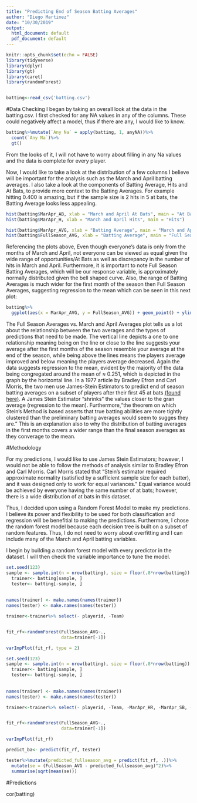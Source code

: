 ```yaml
---
title: "Predicting End of Season Batting Averages"
author: "Diego Martinez"
date: "10/30/2019"
output:
  html_document: default
  pdf_document: default
---
```


```r
knitr::opts_chunk$set(echo = FALSE)
library(tidyverse)
library(dplyr)
library(gt)
library(caret)
library(randomForest)


batting<-read_csv('batting.csv')


```

#Data Checking
I began by taking an overall look at the data in the batting.csv. I first checked for any NA values in any of the columns. These could negatively affect a model, thus if there are any, I would like to know. 
```r
batting%>%mutate(`Any Na` = apply(batting, 1, anyNA))%>%
  count(`Any Na`)%>%
  gt()

```
From the looks of it, I will not have to worry about filling in any Na values and the data is complete for every player. 

Now, I would like to take a look at the distribution of a few columns I believe will be important for the analysis such as the March and April batting averages. I also take a look at the components of Batting Average, Hits and At Bats, to provide more context to the Batting Averages. For example hitting 0.400 is amazing, but if the sample size is 2 hits in 5 at bats, the Batting Average looks less appealing.  

```r
hist(batting$MarApr_AB, xlab = "March and April At Bats", main = "At Bats")
hist(batting$MarApr_H, xlab = "March and April Hits", main = "Hits")

hist(batting$MarApr_AVG, xlab = "Batting Average", main = "March and April Avg." )
hist(batting$FullSeason_AVG, xlab = "Batting Average", main = "Full Season Avg." )


```

Referencing the plots above, Even though everyone's data is only from the months of March and April, not everyone can be viewed as equal given the wide range of opportunities/At Bats as well as discrepancy in the number of hits in March and April. Furthermore, it is important to note Full Season Batting Averages, which will be our response variable, is approximately normally distributed given the bell shaped curve. Also, the range of Batting Averages is much wider for the first month of the season then Full Season Averages, suggesting regression to the mean which can be seen in this next plot: 



```r
batting%>%
  ggplot(aes(x = MarApr_AVG, y = FullSeason_AVG)) + geom_point() + ylim(0, 0.5) + xlim(0,0.5)+ geom_abline(intercept = 0, slope = 1) + geom_hline(yintercept = mean(batting$FullSeason_AVG)) + labs(title = "Full Season Averages vs. March and April Averages", subtitle =  "Full Season Average's Mean, ≈ 0.251, Depicted by Horizontal Line", x = "March and April Average", y = "Full Season Average")
```



The Full Season Averages vs. March and April Averages plot tells us a lot about the relationship between the two averages and the types of predictions that need to be made. The vertical line depicts a one to one relationship meaning being on the line or close to the line suggests your average after the first months of the season resemble your average at the end of the season, while being above the lines means the players average improved and below meaning the players average decreased. Again the data suggests regression to the mean, evident by the majority of the data being congregated around the mean of ≈ 0.251, which is depicted in the graph by the horizontal line. In a 1977 article by Bradley Efron and Carl Morris, the two men use James-Stein Estimators to predict end of season batting averages on a subset of players after their first 45 at bats [(found here)](https://statweb.stanford.edu/~ckirby/brad/other/Article1977.pdf). A James Stein Estimator "shrinks" the values closer to the gran average (regression to the mean). Furthermore,"the theorem on which Stein's Method is based asserts that true batting abilities are more tightly clustered than the preliminary batting averages would seem to sugges they are." This is an explanation also to why the distribution of batting averages in the first months covers a wider range than the final season averages as they converage to the mean.

#Methodology

For my predictions, I would like to use James Stein Estimators; however, I would not be able to follow the methods of analysis similar to Bradley Efron and Carl Morris. Carl Morris stated that "Stein’s estimator required approximate normality (satisfied by a sufficient sample size for each batter), and it was designed only to work for equal variances." Equal variance would be achieved by everyone having the same number of at bats; however, there is a wide distribution of at bats in this dataset. 

Thus, I decided upon using a Random Forest Model to make my predictions. I believe its power and flexibility to be used for both classification and regression will be benefitial to making the predictions. Furthermore, I chose the random forest model because each decision tree is built on a subset of random features. Thus, I do not need to worry about overfitting and I can include many of the March and April batting variables.

I begin by building a random forest model with every predictor in the dataset. I will then check the variable importance to tune the model. 
```r
set.seed(123)
sample <- sample.int(n = nrow(batting), size = floor(.8*nrow(batting)), replace = FALSE)
  trainer<- batting[sample, ]
  tester<- batting[-sample, ]
  
  
names(trainer) <- make.names(names(trainer))
names(tester) <- make.names(names(tester))

trainer<-trainer%>% select(- playerid, -Team)


fit_rf<-randomForest(FullSeason_AVG~.,
                     data=trainer[-1])

varImpPlot(fit_rf, type = 2)


```



```r
set.seed(123)
sample <- sample.int(n = nrow(batting), size = floor(.8*nrow(batting)), replace = FALSE)
  trainer<- batting[sample, ]
  tester<- batting[-sample, ]
  
  
names(trainer) <- make.names(names(trainer))
names(tester) <- make.names(names(tester))

trainer<-trainer%>% select(- playerid, -Team, -MarApr_HR, -MarApr_SB, - MarApr_HR.FB, -MarApr_R, -MarApr_RBI, -MarApr_BB.)


fit_rf<-randomForest(FullSeason_AVG~.,
                     data=trainer[-1])

varImpPlot(fit_rf)

predict_ba<- predict(fit_rf, tester)

tester%>%mutate(predicted_fullseason_avg = predict(fit_rf, .))%>%
  mutate(se = (FullSeason_AVG - predicted_fullseason_avg)^2)%>%
  summarise(sqrt(mean(se)))

```



#Predictions 

cor(batting)


